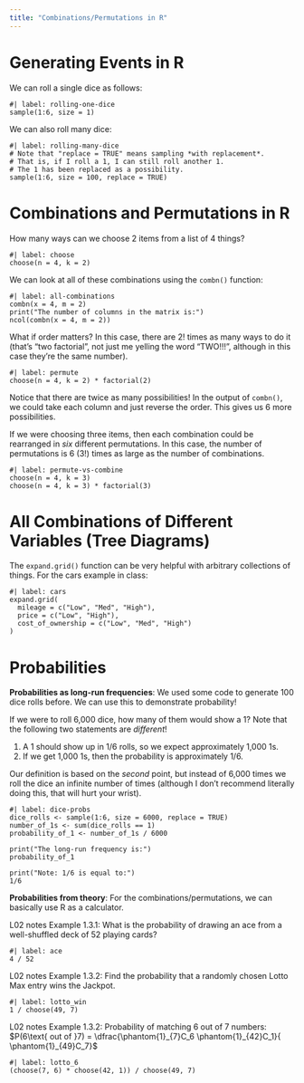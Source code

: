 ```yaml
---
title: "Combinations/Permutations in R"
---
```


# Generating Events in R

We can roll a single dice as follows:

```webr-r
#| label: rolling-one-dice
sample(1:6, size = 1)
```

We can also roll many dice:

```webr-r
#| label: rolling-many-dice
# Note that "replace = TRUE" means sampling *with replacement*.
# That is, if I roll a 1, I can still roll another 1.
# The 1 has been replaced as a possibility.
sample(1:6, size = 100, replace = TRUE)
```

# Combinations and Permutations in R

How many ways can we choose 2 items from a list of 4 things?

```webr-r
#| label: choose
choose(n = 4, k = 2)
```

We can look at all of these combinations using the `combn()` function:

```webr-r
#| label: all-combinations
combn(x = 4, m = 2)
print("The number of columns in the matrix is:")
ncol(combn(x = 4, m = 2))
```

What if order matters? In this case, there are $2!$ times as many ways to do it (that's "two factorial", not just me yelling the word "TWO!!!", although in this case they're the same number).

```webr-r
#| label: permute
choose(n = 4, k = 2) * factorial(2)
```

Notice that there are twice as many possibilities! In the output of `combn()`, we could take each column and just reverse the order. This gives us 6 more possibilities.

If we were choosing three items, then each combination could be rearranged in *six* different permutations. In this case, the number of permutations is 6 (3!) times as large as the number of combinations.

```webr-r
#| label: permute-vs-combine
choose(n = 4, k = 3)
choose(n = 4, k = 3) * factorial(3)
```

# All Combinations of Different Variables (Tree Diagrams)

The `expand.grid()` function can be very helpful with arbitrary collections of things. For the cars example in class:

```webr-r
#| label: cars
expand.grid(
  mileage = c("Low", "Med", "High"),
  price = c("Low", "High"),
  cost_of_ownership = c("Low", "Med", "High")
)
```

# Probabilities

**Probabilities as long-run frequencies**: We used some code to generate 100 dice rolls before. We can use this to demonstrate probability!

If we were to roll 6,000 dice, how many of them would show a 1? Note that the following two statements are *different*!

1. A 1 should show up in 1/6 rolls, so we expect approximately 1,000 1s.
2. If we get 1,000 1s, then the probability is approximately 1/6.

Our definition is based on the *second* point, but instead of 6,000 times we roll the dice an infinite number of times (although I don't recommend literally doing this, that will hurt your wrist).

```webr-r
#| label: dice-probs
dice_rolls <- sample(1:6, size = 6000, replace = TRUE)
number_of_1s <- sum(dice_rolls == 1)
probability_of_1 <- number_of_1s / 6000

print("The long-run frequency is:")
probability_of_1

print("Note: 1/6 is equal to:")
1/6

```

**Probabilities from theory**: For the combinations/permutations, we can basically use R as a calculator.

L02 notes Example 1.3.1: What is the probability of drawing an ace from a well-shuffled deck of 52 playing cards?

```webr-r
#| label: ace
4 / 52
```

L02 notes Example 1.3.2: Find the probability that a randomly chosen Lotto Max entry wins the Jackpot.

```webr-r
#| label: lotto_win
1 / choose(49, 7)
```

L02 notes Example 1.3.2: Probability of matching 6 out of 7 numbers: $P(6\text{ out of }7) = \dfrac{\phantom{1}_{7}C_6 \phantom{1}_{42}C_1}{ \phantom{1}_{49}C_7}$

```webr-r
#| label: lotto_6
(choose(7, 6) * choose(42, 1)) / choose(49, 7)
```
